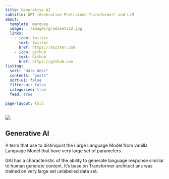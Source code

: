 ```yaml
---
title: Generative AI
subtitle: GPT (Generative Pretrained Transformer) and LLM
about:
  template: marquee
  image: ../images/gradientv12.jpg 
  links:
    - icon: twitter
      text: twitter
      href: https://twitter.com
    - icon: github
      text: Github
      href: https://github.com
listing:
  sort: "date desc"
  contents: "posts"
  sort-ui: false
  filter-ui: false
  categories: true
  feed: true

page-layout: full
---
```


![](../images/light1.jpg)

## Generative AI

A term that use to distinquist the Large Language Model from vanilla Language Model that have very large set of parameters. 

GAI has a characteristic of the ability to generate language response similiar to human generate content.
It's base on Transformer architect ans was trained on very large set unlabelled data set.


 